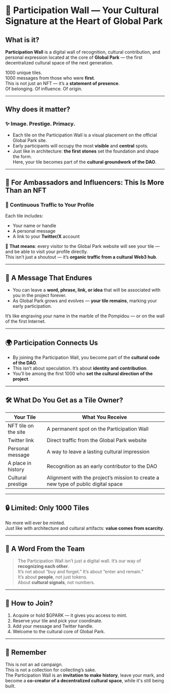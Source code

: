 # 🧱 **Participation Wall — Your Cultural Signature at the Heart of Global Park**

## What is it?

**Participation Wall** is a digital wall of recognition, cultural contribution, and personal expression located at the core of **Global Park** — the first decentralized cultural space of the next generation.

1000 unique tiles.  
1000 messages from those who were **first**.  
This is not just an NFT — it’s a **statement of presence**.  
Of belonging. Of influence. Of origin.

---

## Why does it matter?

### ✨ **Image. Prestige. Primacy.**

- Each tile on the Participation Wall is a visual placement on the official Global Park site.
- Early participants will occupy the most **visible** and **central** spots.
- Just like in architecture: **the first stones** set the foundation and shape the form.  
  Here, your tile becomes part of the **cultural groundwork of the DAO**.

---

## 🤝 **For Ambassadors and Influencers: This Is More Than an NFT**

### 📡 Continuous Traffic to Your Profile

Each tile includes:
- Your name or handle  
- A personal message  
- A link to your **Twitter/X** account  

🚀 **That means**: every visitor to the Global Park website will see your tile — and be able to visit your profile directly.  
This isn’t just a shoutout — it’s **organic traffic from a cultural Web3 hub**.

---

## 🧩 **A Message That Endures**

- You can leave a **word, phrase, link, or idea** that will be associated with you in the project forever.
- As Global Park grows and evolves — **your tile remains**, marking your early participation.

It’s like engraving your name in the marble of the Pompidou — or on the wall of the first Internet.

---

## 🌍 **Participation Connects Us**

- By joining the Participation Wall, you become part of the **cultural code of the DAO**.
- This isn’t about speculation. It’s about **identity and contribution**.
- You’ll be among the first 1000 who **set the cultural direction of the project**.

---

## 🛠 **What Do You Get as a Tile Owner?**

| Your Tile | What You Receive |
|-----------|------------------|
| NFT tile on the site | A permanent spot on the Participation Wall |
| Twitter link | Direct traffic from the Global Park website |
| Personal message | A way to leave a lasting cultural impression |
| A place in history | Recognition as an early contributor to the DAO |
| Cultural prestige | Alignment with the project’s mission to create a new type of public digital space |

---

## 🔒 **Limited: Only 1000 Tiles**

No more will ever be minted.  
Just like with architecture and cultural artifacts: **value comes from scarcity**.

---

## 💬 A Word From the Team

> The Participation Wall isn’t just a digital wall. It’s our way of **recognizing each other**.  
> It’s not about “buy and forget.” It’s about “enter and remain.”  
> It’s about **people**, not just tokens.  
> About **cultural signals**, not numbers.

---

## 🚪 How to Join?

1. Acquire or hold $GPARK — it gives you access to mint.
2. Reserve your tile and pick your coordinate.
3. Add your message and Twitter handle.
4. Welcome to the cultural core of Global Park.

---

## 🤍 Remember

This is not an ad campaign.  
This is not a collection for collecting’s sake.  
The Participation Wall is an **invitation to make history**, leave your mark, and become a **co-creator of a decentralized cultural space**, while it's still being built.
